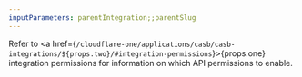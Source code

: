 ```yaml
---
inputParameters: parentIntegration;;parentSlug
---
```


Refer to <a href={`/cloudflare-one/applications/casb/casb-integrations/${props.two}/#integration-permissions`}>{props.one} integration permissions</a> for information on which API permissions to enable.

